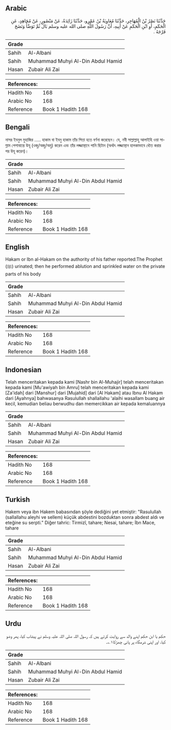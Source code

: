## Arabic


<div dir="rtl" lang="ar" style={{fontSize:'larger',backgroundColor:'#f8f9fa',padding:20}}>
حَدَّثَنَا نَصْرُ بْنُ الْمُهَاجِرِ، حَدَّثَنَا مُعَاوِيَةُ بْنُ عَمْرٍو، حَدَّثَنَا زَائِدَةُ، عَنْ مَنْصُورٍ، عَنْ مُجَاهِدٍ، عَنِ الْحَكَمِ، أَوِ ابْنِ الْحَكَمِ عَنْ أَبِيهِ، أَنَّ رَسُولَ اللَّهِ صلى الله عليه وسلم بَالَ ثُمَّ تَوَضَّأَ وَنَضَحَ فَرْجَهُ ‏.‏
</div>
<div style={{backgroundColor:'#f8f9fa',padding:20, marginBottom: 10}}><table> <thead> <tr> <th>Grade</th> <th></th> </tr> </thead> <tbody> <tr><td>Sahih</td><td>Al-Albani</td></tr><tr><td>Sahih</td><td>Muhammad Muhyi Al-Din Abdul Hamid</td></tr><tr><td>Hasan</td><td>Zubair Ali Zai</td></tr></tbody></table><table> <thead> <tr> <th>References:</th> <th></th> </tr> </thead> <tbody><tr><td>Hadith No</td><td>168</td></tr><tr><td>Arabic No</td><td>168</td></tr><tr><td>Reference</td><td>Book 1 Hadith 168</td></tr></tbody></table></div>

## Bengali


<div dir="ltr" lang="bn" style={{fontSize:'larger',backgroundColor:'#f8f9fa',padding:20}}>
নাসর ইবনুল মুহাজির ..... হাকাম বা ইবনু হাকাম তাঁর পিতা হতে বর্ণনা করেছেন। যে, নবী সাল্লাল্লাহু আলাইহি ওয়া সাল্লাম পেশাবান্তে উযূ (ওজু/অজু/অযু) করেন এবং তাঁর লজ্জাস্থানে পানি ছিটান (অর্থাৎ লজ্জাস্থান হালকাভাবে ধৌত করার পর উযূ করেন)।
</div>
<div style={{backgroundColor:'#f8f9fa',padding:20, marginBottom: 10}}><table> <thead> <tr> <th>Grade</th> <th></th> </tr> </thead> <tbody> <tr><td>Sahih</td><td>Al-Albani</td></tr><tr><td>Sahih</td><td>Muhammad Muhyi Al-Din Abdul Hamid</td></tr><tr><td>Hasan</td><td>Zubair Ali Zai</td></tr></tbody></table><table> <thead> <tr> <th>References:</th> <th></th> </tr> </thead> <tbody><tr><td>Hadith No</td><td>168</td></tr><tr><td>Arabic No</td><td>168</td></tr><tr><td>Reference</td><td>Book 1 Hadith 168</td></tr></tbody></table></div>

## English


<div dir="ltr" lang="en" style={{fontSize:'larger',backgroundColor:'#f8f9fa',padding:20}}>
Hakam or Ibn al-Hakam on the authority of his father reported:The Prophet (ﷺ) urinated; then he performed ablution and sprinkled water on the private parts of his body
</div>
<div style={{backgroundColor:'#f8f9fa',padding:20, marginBottom: 10}}><table> <thead> <tr> <th>Grade</th> <th></th> </tr> </thead> <tbody> <tr><td>Sahih</td><td>Al-Albani</td></tr><tr><td>Sahih</td><td>Muhammad Muhyi Al-Din Abdul Hamid</td></tr><tr><td>Hasan</td><td>Zubair Ali Zai</td></tr></tbody></table><table> <thead> <tr> <th>References:</th> <th></th> </tr> </thead> <tbody><tr><td>Hadith No</td><td>168</td></tr><tr><td>Arabic No</td><td>168</td></tr><tr><td>Reference</td><td>Book 1 Hadith 168</td></tr></tbody></table></div>

## Indonesian


<div dir="ltr" lang="id" style={{fontSize:'larger',backgroundColor:'#f8f9fa',padding:20}}>
Telah menceritakan kepada kami [Nashr bin Al-Muhajir] telah menceritakan kepada kami [Mu'awiyah bin Amru] telah menceritakan kepada kami [Za'idah] dari [Manshur] dari [Mujahid] dari [Al Hakam] atau Ibnu Al Hakam dari [Ayahnya] bahwasanya Rasulullah shallallahu 'alaihi wasallam buang air kecil, kemudian beliau berwudhu dan memercikkan air kepada kemaluannya
</div>
<div style={{backgroundColor:'#f8f9fa',padding:20, marginBottom: 10}}><table> <thead> <tr> <th>Grade</th> <th></th> </tr> </thead> <tbody> <tr><td>Sahih</td><td>Al-Albani</td></tr><tr><td>Sahih</td><td>Muhammad Muhyi Al-Din Abdul Hamid</td></tr><tr><td>Hasan</td><td>Zubair Ali Zai</td></tr></tbody></table><table> <thead> <tr> <th>References:</th> <th></th> </tr> </thead> <tbody><tr><td>Hadith No</td><td>168</td></tr><tr><td>Arabic No</td><td>168</td></tr><tr><td>Reference</td><td>Book 1 Hadith 168</td></tr></tbody></table></div>

## Turkish


<div dir="ltr" lang="tr" style={{fontSize:'larger',backgroundColor:'#f8f9fa',padding:20}}>
Hakem veya ibn Hakem babasından şöyle dediğini yet etmiştir: "Rasulullah (sallallahu aleyhi ve sellem) küçük abdestini bozduktan sonra abdest aldı ve eteğine su serpti." Diğer tahric: Tirmizî, tahare; Nesai, tahare; İbn Mace, tahare
</div>
<div style={{backgroundColor:'#f8f9fa',padding:20, marginBottom: 10}}><table> <thead> <tr> <th>Grade</th> <th></th> </tr> </thead> <tbody> <tr><td>Sahih</td><td>Al-Albani</td></tr><tr><td>Sahih</td><td>Muhammad Muhyi Al-Din Abdul Hamid</td></tr><tr><td>Hasan</td><td>Zubair Ali Zai</td></tr></tbody></table><table> <thead> <tr> <th>References:</th> <th></th> </tr> </thead> <tbody><tr><td>Hadith No</td><td>168</td></tr><tr><td>Arabic No</td><td>168</td></tr><tr><td>Reference</td><td>Book 1 Hadith 168</td></tr></tbody></table></div>

## Urdu


<div dir="rtl" lang="ur" style={{fontSize:'larger',backgroundColor:'#f8f9fa',padding:20}}>
حکم یا ابن حکم اپنے والد سے روایت کرتے ہیں کہ رسول اللہ صلی اللہ علیہ وسلم نے پیشاب کیا، پھر وضو کیا، اور اپنی شرمگاہ پر پانی چھڑکا۱؎۔
</div>
<div style={{backgroundColor:'#f8f9fa',padding:20, marginBottom: 10}}><table> <thead> <tr> <th>Grade</th> <th></th> </tr> </thead> <tbody> <tr><td>Sahih</td><td>Al-Albani</td></tr><tr><td>Sahih</td><td>Muhammad Muhyi Al-Din Abdul Hamid</td></tr><tr><td>Hasan</td><td>Zubair Ali Zai</td></tr></tbody></table><table> <thead> <tr> <th>References:</th> <th></th> </tr> </thead> <tbody><tr><td>Hadith No</td><td>168</td></tr><tr><td>Arabic No</td><td>168</td></tr><tr><td>Reference</td><td>Book 1 Hadith 168</td></tr></tbody></table></div>